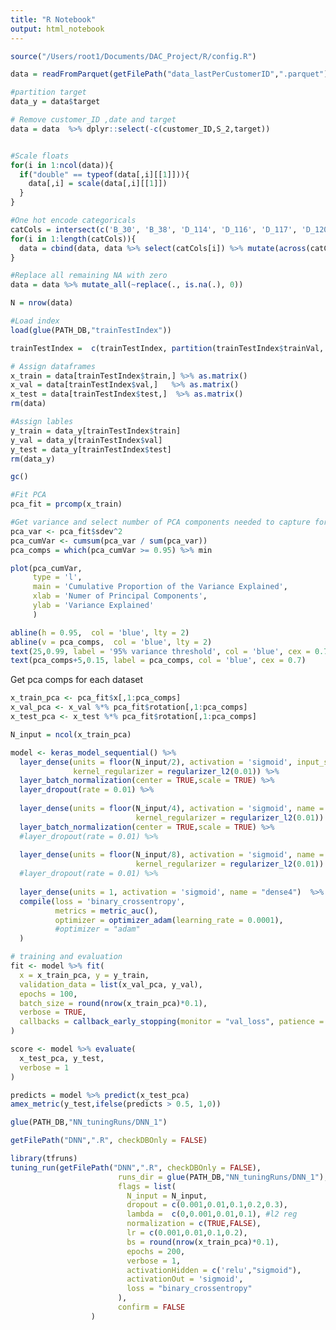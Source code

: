 ```yaml
---
title: "R Notebook"
output: html_notebook
---
```



```r
source("/Users/root1/Documents/DAC_Project/R/config.R")
```

```r
data = readFromParquet(getFilePath("data_lastPerCustomerID",".parquet")) 

#partition target
data_y = data$target

# Remove customer_ID ,date and target
data = data  %>% dplyr::select(-c(customer_ID,S_2,target))


#Scale floats
for(i in 1:ncol(data)){
  if("double" == typeof(data[,i][[1]])){
    data[,i] = scale(data[,i][[1]])
  }
}

#One hot encode categoricals
catCols = intersect(c('B_30', 'B_38', 'D_114', 'D_116', 'D_117', 'D_120', 'D_126', 'D_66', 'D_68','D_63','D_64'), colnames(data))
for(i in 1:length(catCols)){
  data = cbind(data, data %>% select(catCols[i]) %>% mutate(across(catCols[i],factor)) %>% as.data.table %>% one_hot()) %>% select(-catCols[i])
}

#Replace all remaining NA with zero
data = data %>% mutate_all(~replace(., is.na(.), 0))
```



```r
N = nrow(data)

#Load index
load(glue(PATH_DB,"trainTestIndex"))

trainTestIndex =  c(trainTestIndex, partition(trainTestIndex$trainVal, p = c(train = 0.7, val= 0.3)))

# Assign dataframes
x_train = data[trainTestIndex$train,] %>% as.matrix()  
x_val = data[trainTestIndex$val,]   %>% as.matrix() 
x_test = data[trainTestIndex$test,]  %>% as.matrix() 
rm(data)

#Assign lables
y_train = data_y[trainTestIndex$train]
y_val = data_y[trainTestIndex$val]
y_test = data_y[trainTestIndex$test]
rm(data_y)

gc()
```


```r
#Fit PCA
pca_fit = prcomp(x_train)

#Get variance and select number of PCA components needed to capture for 95% of variance
pca_var <- pca_fit$sdev^2
pca_cumVar <- cumsum(pca_var / sum(pca_var))
pca_comps = which(pca_cumVar >= 0.95) %>% min
```


```r
plot(pca_cumVar,
     type = 'l',
     main = 'Cumulative Proportion of the Variance Explained',
     xlab = 'Numer of Principal Components',
     ylab = 'Variance Explained'
     )

abline(h = 0.95,  col = 'blue', lty = 2)
abline(v = pca_comps,  col = 'blue', lty = 2)
text(25,0.99, label = '95% variance threshold', col = 'blue', cex = 0.7)
text(pca_comps+5,0.15, label = pca_comps, col = 'blue', cex = 0.7)
```

Get pca comps for each dataset

```r
x_train_pca <- pca_fit$x[,1:pca_comps]
x_val_pca <- x_val %*% pca_fit$rotation[,1:pca_comps]
x_test_pca <- x_test %*% pca_fit$rotation[,1:pca_comps]
```


```r
N_input = ncol(x_train_pca)

model <- keras_model_sequential() %>%
  layer_dense(units = floor(N_input/2), activation = 'sigmoid', input_shape = N_input, name = "dense1",
              kernel_regularizer = regularizer_l2(0.01)) %>%
  layer_batch_normalization(center = TRUE,scale = TRUE) %>%
  layer_dropout(rate = 0.01) %>%
  
  layer_dense(units = floor(N_input/4), activation = 'sigmoid', name = "dense2",
                            kernel_regularizer = regularizer_l2(0.01)) %>%
  layer_batch_normalization(center = TRUE,scale = TRUE) %>%
  #layer_dropout(rate = 0.01) %>%
  
  layer_dense(units = floor(N_input/8), activation = 'sigmoid', name = "dense3",
                            kernel_regularizer = regularizer_l2(0.01)) %>%
  #layer_dropout(rate = 0.01) %>%  
  
  layer_dense(units = 1, activation = 'sigmoid', name = "dense4")  %>% 
  compile(loss = 'binary_crossentropy', 
          metrics = metric_auc(),
          optimizer = optimizer_adam(learning_rate = 0.0001),
          #optimizer = "adam"
  )

# training and evaluation
fit <- model %>% fit(
  x = x_train_pca, y = y_train,
  validation_data = list(x_val_pca, y_val),
  epochs = 100,
  batch_size = round(nrow(x_train_pca)*0.1),
  verbose = TRUE,
  callbacks = callback_early_stopping(monitor = "val_loss", patience = 20, restore_best_weights = TRUE)
)

```


```r
score <- model %>% evaluate(
  x_test_pca, y_test,
  verbose = 1
)
```

```r
predicts = model %>% predict(x_test_pca)
amex_metric(y_test,ifelse(predicts > 0.5, 1,0))
```

```r
glue(PATH_DB,"NN_tuningRuns/DNN_1")
```

```r
getFilePath("DNN",".R", checkDBOnly = FALSE)
```


```r
library(tfruns)
tuning_run(getFilePath("DNN",".R", checkDBOnly = FALSE),
                        runs_dir = glue(PATH_DB,"NN_tuningRuns/DNN_1"),
                        flags = list(
                          N_input = N_input,
                          dropout = c(0.001,0.01,0.1,0.2,0.3),
                          lambda =  c(0,0.001,0.01,0.1), #l2 reg
                          normalization = c(TRUE,FALSE),
                          lr = c(0.001,0.01,0.1,0.2),
                          bs = round(nrow(x_train_pca)*0.1),
                          epochs = 200,
                          verbose = 1,
                          activationHidden = c('relu',"sigmoid"),
                          activationOut = 'sigmoid',
                          loss = "binary_crossentropy"
                        ),
                        confirm = FALSE
                  )
```



